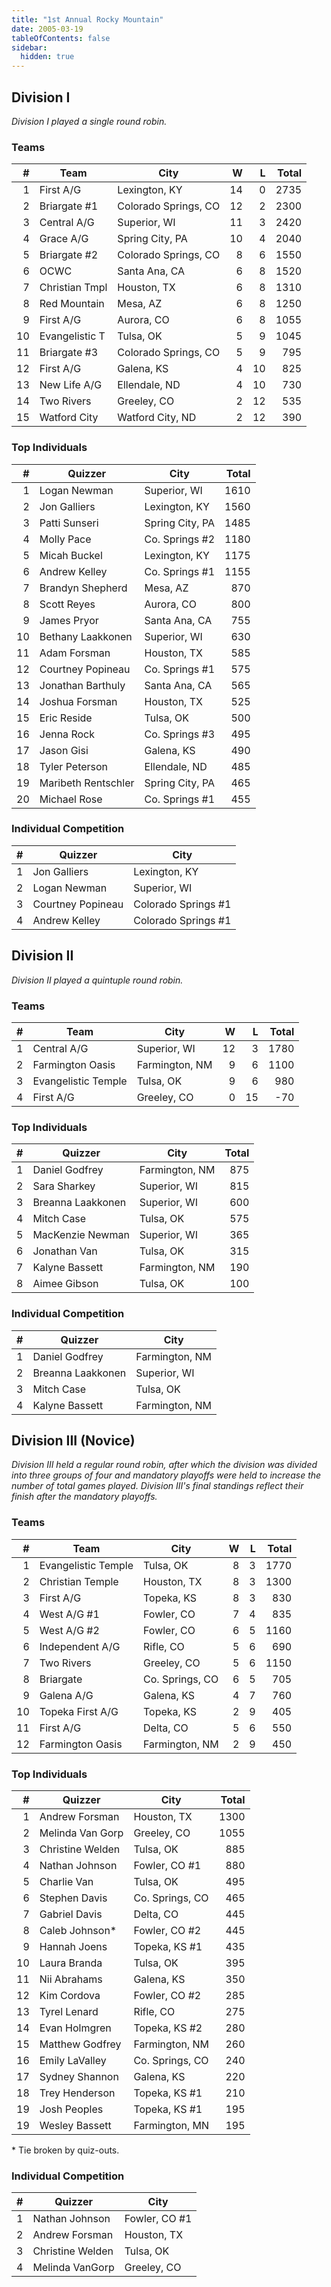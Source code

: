 ```yaml
---
title: "1st Annual Rocky Mountain"
date: 2005-03-19
tableOfContents: false
sidebar:
  hidden: true
---
```


## Division I

*Division I played a single round robin.*

### Teams

|    # | Team           | City                 |    W |    L | Total |
| ---: | -------------- | -------------------- | ---: | ---: | ----: |
|    1 | First A/G      | Lexington, KY        |   14 |    0 |  2735 |
|    2 | Briargate #1   | Colorado Springs, CO |   12 |    2 |  2300 |
|    3 | Central A/G    | Superior, WI         |   11 |    3 |  2420 |
|    4 | Grace A/G      | Spring City, PA      |   10 |    4 |  2040 |
|    5 | Briargate #2   | Colorado Springs, CO |    8 |    6 |  1550 |
|    6 | OCWC           | Santa Ana, CA        |    6 |    8 |  1520 |
|    7 | Christian Tmpl | Houston, TX          |    6 |    8 |  1310 |
|    8 | Red Mountain   | Mesa, AZ             |    6 |    8 |  1250 |
|    9 | First A/G      | Aurora, CO           |    6 |    8 |  1055 |
|   10 | Evangelistic T | Tulsa, OK            |    5 |    9 |  1045 |
|   11 | Briargate #3   | Colorado Springs, CO |    5 |    9 |   795 |
|   12 | First A/G      | Galena, KS           |    4 |   10 |   825 |
|   13 | New Life A/G   | Ellendale, ND        |    4 |   10 |   730 |
|   14 | Two Rivers     | Greeley, CO          |    2 |   12 |   535 |
|   15 | Watford City   | Watford City, ND     |    2 |   12 |   390 |

### Top Individuals

|    # | Quizzer             | City            | Total |
| ---: | ------------------- | --------------- | ----: |
|    1 | Logan Newman        | Superior, WI    |  1610 |
|    2 | Jon Galliers        | Lexington, KY   |  1560 |
|    3 | Patti Sunseri       | Spring City, PA |  1485 |
|    4 | Molly Pace          | Co. Springs #2  |  1180 |
|    5 | Micah Buckel        | Lexington, KY   |  1175 |
|    6 | Andrew Kelley       | Co. Springs #1  |  1155 |
|    7 | Brandyn Shepherd    | Mesa, AZ        |   870 |
|    8 | Scott Reyes         | Aurora, CO      |   800 |
|    9 | James Pryor         | Santa Ana, CA   |   755 |
|   10 | Bethany Laakkonen   | Superior, WI    |   630 |
|   11 | Adam Forsman        | Houston, TX     |   585 |
|   12 | Courtney Popineau   | Co. Springs #1  |   575 |
|   13 | Jonathan Barthuly   | Santa Ana, CA   |   565 |
|   14 | Joshua Forsman      | Houston, TX     |   525 |
|   15 | Eric Reside         | Tulsa, OK       |   500 |
|   16 | Jenna Rock          | Co. Springs #3  |   495 |
|   17 | Jason Gisi          | Galena, KS      |   490 |
|   18 | Tyler Peterson      | Ellendale, ND   |   485 |
|   19 | Maribeth Rentschler | Spring City, PA |   465 |
|   20 | Michael Rose        | Co. Springs #1  |   455 |

### Individual Competition

|    # | Quizzer           | City                |
| ---: | ----------------- | ------------------- |
|    1 | Jon Galliers      | Lexington, KY       |
|    2 | Logan Newman      | Superior, WI        |
|    3 | Courtney Popineau | Colorado Springs #1 |
|    4 | Andrew Kelley     | Colorado Springs #1 |

## Division II

*Division II played a quintuple round robin.*

### Teams

|    # | Team                | City           |    W |    L | Total |
| ---: | ------------------- | -------------- | ---: | ---: | ----: |
|    1 | Central A/G         | Superior, WI   |   12 |    3 |  1780 |
|    2 | Farmington Oasis    | Farmington, NM |    9 |    6 |  1100 |
|    3 | Evangelistic Temple | Tulsa, OK      |    9 |    6 |   980 |
|    4 | First A/G           | Greeley, CO    |    0 |   15 |   -70 |

### Top Individuals

|    # | Quizzer           | City           | Total |
| ---: | ----------------- | -------------- | ----: |
|    1 | Daniel Godfrey    | Farmington, NM |   875 |
|    2 | Sara Sharkey      | Superior, WI   |   815 |
|    3 | Breanna Laakkonen | Superior, WI   |   600 |
|    4 | Mitch Case        | Tulsa, OK      |   575 |
|    5 | MacKenzie Newman  | Superior, WI   |   365 |
|    6 | Jonathan Van      | Tulsa, OK      |   315 |
|    7 | Kalyne Bassett    | Farmington, NM |   190 |
|    8 | Aimee Gibson      | Tulsa, OK      |   100 |

### Individual Competition

|    # | Quizzer           | City           |
| ---: | ----------------- | -------------- |
|    1 | Daniel Godfrey    | Farmington, NM |
|    2 | Breanna Laakkonen | Superior, WI   |
|    3 | Mitch Case        | Tulsa, OK      |
|    4 | Kalyne Bassett    | Farmington, NM |

## Division III (Novice)

*Division III held a regular round robin, after which the division was divided into three groups of four and mandatory playoffs were held to increase the number of total games played.  Division III's final standings reflect their finish after the mandatory playoffs.*

### Teams

|    # | Team                | City            |    W |    L | Total |
| ---: | ------------------- | --------------- | ---: | ---: | ----: |
|    1 | Evangelistic Temple | Tulsa, OK       |    8 |    3 |  1770 |
|    2 | Christian Temple    | Houston, TX     |    8 |    3 |  1300 |
|    3 | First A/G           | Topeka, KS      |    8 |    3 |   830 |
|    4 | West A/G #1         | Fowler, CO      |    7 |    4 |   835 |
|    5 | West A/G #2         | Fowler, CO      |    6 |    5 |  1160 |
|    6 | Independent A/G     | Rifle, CO       |    5 |    6 |   690 |
|    7 | Two Rivers          | Greeley, CO     |    5 |    6 |  1150 |
|    8 | Briargate           | Co. Springs, CO |    6 |    5 |   705 |
|    9 | Galena A/G          | Galena, KS      |    4 |    7 |   760 |
|   10 | Topeka First A/G    | Topeka, KS      |    2 |    9 |   405 |
|   11 | First A/G           | Delta, CO       |    5 |    6 |   550 |
|   12 | Farmington Oasis    | Farmington, NM  |    2 |    9 |   450 |

### Top Individuals

|    # | Quizzer          | City            | Total |
| ---: | ---------------- | --------------- | ----: |
|    1 | Andrew Forsman   | Houston, TX     |  1300 |
|    2 | Melinda Van Gorp | Greeley, CO     |  1055 |
|    3 | Christine Welden | Tulsa, OK       |   885 |
|    4 | Nathan Johnson   | Fowler, CO #1   |   880 |
|    5 | Charlie Van      | Tulsa, OK       |   495 |
|    6 | Stephen Davis    | Co. Springs, CO |   465 |
|    7 | Gabriel Davis    | Delta, CO       |   445 |
|    8 | Caleb Johnson*   | Fowler, CO #2   |   445 |
|    9 | Hannah Joens     | Topeka, KS #1   |   435 |
|   10 | Laura Branda     | Tulsa, OK       |   395 |
|   11 | Nii Abrahams     | Galena, KS      |   350 |
|   12 | Kim Cordova      | Fowler, CO #2   |   285 |
|   13 | Tyrel Lenard     | Rifle, CO       |   275 |
|   14 | Evan Holmgren    | Topeka, KS #2   |   280 |
|   15 | Matthew Godfrey  | Farmington, NM  |   260 |
|   16 | Emily LaValley   | Co. Springs, CO |   240 |
|   17 | Sydney Shannon   | Galena, KS      |   220 |
|   18 | Trey Henderson   | Topeka, KS #1   |   210 |
|   19 | Josh Peoples     | Topeka, KS #1   |   195 |
|   19 | Wesley Bassett   | Farmington, MN  |   195 |

\* Tie broken by quiz-outs.

### Individual Competition

|    # | Quizzer          | City          |
| ---: | ---------------- | ------------- |
|    1 | Nathan Johnson   | Fowler, CO #1 |
|    2 | Andrew Forsman   | Houston, TX   |
|    3 | Christine Welden | Tulsa, OK     |
|    4 | Melinda VanGorp  | Greeley, CO   |

